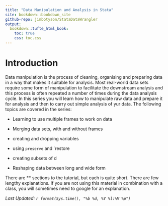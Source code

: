 ---
title: "Data Manipulation and Analysis in Stata"
site: bookdown::bookdown_site
github-repo: jimbotyson/StataDataWrangler
output:
  bookdown::tufte_html_book:
    toc: true
    css: toc.css
---

# Introduction

Data manipulation is the process of cleaning, organising and preparing data in a way that makes it suitable for analysis. Most real-world data sets require some form of manipulation to facilitate the downstream analysis and this process is often repeated a number of times during the data analysis cycle. In this series you will learn how to manipulate raw data and prepare it for analysis and then to carry out simple analysis of yur data. The following topics are covered in the series:

-   Learning to use multiple frames to work on data

-   Merging data sets, with and without frames

-   creating and dropping variables

-   using `preserve` and \`restore

-   creating subsets of d

-   Reshaping data between long and wide form

There are \*\* sections to the tutorial, but each is quite short. There are few lengthy explanations. If you are not using this material in combination with a class, you will sometimes need to google for an explanation.

*Last Updated: `r format(Sys.time(), "%b %d, %Y %l:%M %p")`*
